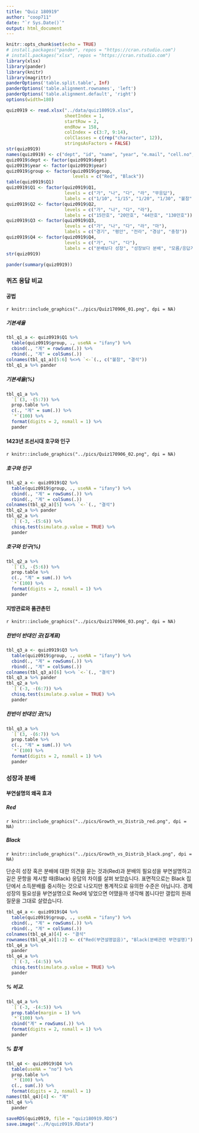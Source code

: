 ```yaml
---
title: "Quiz 180919"
author: "coop711"
date: "`r Sys.Date()`"
output: html_document
---
```


```r
knitr::opts_chunk$set(echo = TRUE)
# install.packages("pander", repos = "https://cran.rstudio.com")
# install.packages("xlsx", repos = "https://cran.rstudio.com")
library(xlsx)
library(pander)
library(knitr)
library(magrittr)
panderOptions('table.split.table', Inf)
panderOptions('table.alignment.rownames', 'left')
panderOptions('table.alignment.default', 'right')
options(width=180)
```

```r
quiz0919 <- read.xlsx("../data/quiz180919.xlsx", 
                      sheetIndex = 1, 
                      startRow = 2, 
                      endRow = 158, 
                      colIndex = c(3:7, 9:14), 
                      colClasses = c(rep("character", 12)), 
                      stringsAsFactors = FALSE)
str(quiz0919)
names(quiz0919) <- c("dept", "id", "name", "year", "e.mail", "cell.no", "Q1", "Q2", "Q3", "Q4", "group")
quiz0919$dept <- factor(quiz0919$dept)
quiz0919$year <- factor(quiz0919$year)
quiz0919$group <- factor(quiz0919$group, 
                         levels = c("Red", "Black"))
table(quiz0919$Q1)
quiz0919$Q1 <- factor(quiz0919$Q1, 
                      levels = c("가", "나", "다", "라", "무응답"), 
                      labels = c("1/10", "1/15", "1/20", "1/30", "불참"))
quiz0919$Q2 <- factor(quiz0919$Q2, 
                      levels = c("가", "나", "다", "라"), 
                      labels = c("15만호", "20만호", "44만호", "130만호"))
quiz0919$Q3 <- factor(quiz0919$Q3, 
                      levels = c("가", "나", "다", "라", "마"), 
                      labels = c("경기", "평안", "전라", "경상", "충청"))
quiz0919$Q4 <- factor(quiz0919$Q4, 
                      levels = c("가", "나", "다"),
                      labels = c("분배보다 성장", "성장보다 분배", "모름/응답거절"))
str(quiz0919)
```

```r
pander(summary(quiz0919))
```

### 퀴즈 응답 비교

#### 공법

`r knitr::include_graphics("../pics/Quiz170906_01.png", dpi = NA)`

##### 기본세율

```r
tbl_q1_a <- quiz0919$Q1 %>% 
  table(quiz0919$group, ., useNA = "ifany") %>%
  cbind(., "계" = rowSums(.)) %>%
  rbind(., "계" = colSums(.))
colnames(tbl_q1_a)[5:6] %<>% `<-`(., c("불참", "결석"))
tbl_q1_a %>% pander 
```

##### 기본세율(%)

```r
tbl_q1_a %>% 
  `[`(3, -(5:7)) %>%
  prop.table %>% 
  c(., "계" = sum(.)) %>%
  `*`(100) %>%
  format(digits = 2, nsmall = 1) %>%
  pander
```

#### 1423년 조선시대 호구와 인구

`r knitr::include_graphics("../pics/Quiz170906_02.png", dpi = NA)`

##### 호구와 인구

```r
tbl_q2_a <- quiz0919$Q2 %>% 
  table(quiz0919$group, ., useNA = "ifany") %>%
  cbind(., "계" = rowSums(.)) %>%
  rbind(., "계" = colSums(.))
colnames(tbl_q2_a)[5] %<>% `<-`(., "결석")
tbl_q2_a %>% pander 
tbl_q2_a %>% 
  `[`(-3, -(5:6)) %>%
  chisq.test(simulate.p.value = TRUE) %>%
  pander
```

##### 호구와 인구(%)

```r
tbl_q2_a %>% 
  `[`(3, -(5:6)) %>%
  prop.table %>% 
  c(., "계" = sum(.)) %>%
  `*`(100) %>%
  format(digits = 2, nsmall = 1) %>%
  pander
```

#### 지방관료와 품관촌민

`r knitr::include_graphics("../pics/Quiz170906_03.png", dpi = NA)`

##### 찬반이 반대인 곳(집계표)

```r
tbl_q3_a <- quiz0919$Q3 %>% 
  table(quiz0919$group, ., useNA = "ifany") %>%
  cbind(., "계" = rowSums(.)) %>%
  rbind(., "계" = colSums(.))
colnames(tbl_q3_a)[6] %<>% `<-`(., "결석")
tbl_q3_a %>% pander 
tbl_q2_a %>% 
  `[`(-3, -(6:7)) %>%
  chisq.test(simulate.p.value = TRUE) %>%
  pander
```

##### 찬반이 반대인 곳(%)

```r
tbl_q3_a %>% 
  `[`(3, -(6:7)) %>%
  prop.table %>% 
  c(., "계" = sum(.)) %>%
  `*`(100) %>%
  format(digits = 2, nsmall = 1) %>%
  pander
```

### 성장과 분배

#### 부연설명의 왜곡 효과

##### Red 

`r knitr::include_graphics("../pics/Growth_vs_Distrib_red.png", dpi = NA)`

##### Black

`r knitr::include_graphics("../pics/Growth_vs_Distrib_black.png", dpi = NA)`

단순히 성장 혹은 분배에 대한 의견을 묻는 것과(Red)과 분배의 필요성을 부연설명하고 깉은 문항을 제시할 때(Black) 응답의 차이를 살펴 보았습니다. 표면적으로는 Black 집단에서 소득분배를 중시하는 것으로 나오지만 통계적으로 유의한 수준은 아닙니다. 경제성장의 필요성을 부연설명으로 Red에 넣었으면 어땠을까 생각해 봅니다만 갤럽의 원래 질문을 그대로 살렸습니다.

```r
tbl_q4_a <- quiz0919$Q4 %>%
  table(quiz0919$group, ., useNA = "ifany") %>%
  cbind(., "계" = rowSums(.)) %>%
  rbind(., "계" = colSums(.))
colnames(tbl_q4_a)[4] <- "결석"
rownames(tbl_q4_a)[1:2] <- c("Red(부연설명없음)", "Black(분배관련 부연설명)")
tbl_q4_a %>% 
  pander
tbl_q4_a %>% 
  `[`(-3, -(4:5)) %>%
  chisq.test(simulate.p.value = TRUE) %>%
  pander
```

##### % 비교.  

```r
tbl_q4_a %>% 
  `[`(-3, -(4:5)) %>%
  prop.table(margin = 1) %>%
  `*`(100) %>%
  cbind("계" = rowSums(.)) %>%
  format(digits = 2, nsmall = 1) %>%
  pander
```

##### % 합계

```r
tbl_q4 <- quiz0919$Q4 %>%
  table(useNA = "no") %>%
  prop.table %>%
  `*`(100) %>%
  c(., sum(.)) %>%
  format(digits = 2, nsmall = 1)
names(tbl_q4)[4] <- "계"
tbl_q4 %>%
  pander
```

```r
saveRDS(quiz0919, file = "quiz180919.RDS")
save.image("../R/quiz0919.RData")
```